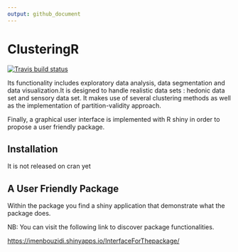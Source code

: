 ```yaml
---
output: github_document
---
```




#                   ClusteringR
[![Travis build status](https://travis-ci.org/BouzidiImen/ClusteringR.svg?branch=master)](https://travis-ci.org/BouzidiImen/ClusteringR)


<!-- badges: start -->
  <!-- badges: end -->

  Its functionality includes exploratory data analysis, data segmentation and data visualization.It is designed to handle realistic data sets : hedonic data set and sensory data set.
It makes use of several clustering methods as well as the implementation of partition-validity approach.

Finally, a graphical user interface is implemented  with R shiny in order to propose a user friendly package.


## Installation

It is not released on cran yet


## A User Friendly Package

Within the package you find a shiny application that demonstrate what the package does.


NB: You can visit the following link to discover package functionalities.

<https://imenbouzidi.shinyapps.io/InterfaceForThepackage/>
